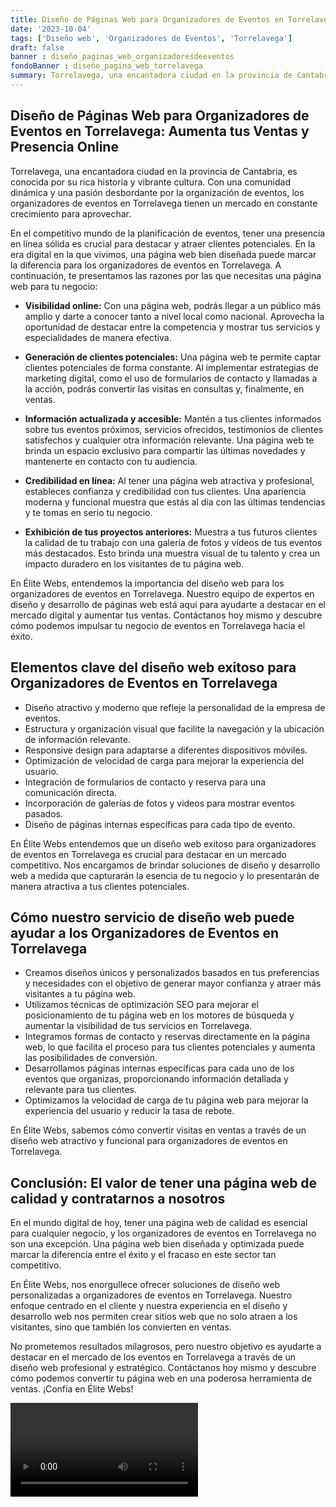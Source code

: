 ```yaml
---
title: Diseño de Páginas Web para Organizadores de Eventos en Torrelavega
date: '2023-10-04'
tags: ['Diseño web', 'Organizadores de Eventos', 'Torrelavega']
draft: false
banner : diseño_paginas_web_organizadoresdeeventos
fondoBanner : diseño_pagina_web_torrelavega
summary: Torrelavega, una encantadora ciudad en la provincia de Cantabria, es conocida por su rica historia y vibrante cultura. Con una comunidad dinámica y una pasión desbordante por la organización de eventos, los organizadores de eventos en Torrelavega tienen un mercado en constante crecimiento para aprovechar.
---
```


## Diseño de Páginas Web para Organizadores de Eventos en Torrelavega: Aumenta tus Ventas y Presencia Online

Torrelavega, una encantadora ciudad en la provincia de Cantabria, es conocida por su rica historia y vibrante cultura. Con una comunidad dinámica y una pasión desbordante por la organización de eventos, los organizadores de eventos en Torrelavega tienen un mercado en constante crecimiento para aprovechar.

En el competitivo mundo de la planificación de eventos, tener una presencia en línea sólida es crucial para destacar y atraer clientes potenciales. En la era digital en la que vivimos, una página web bien diseñada puede marcar la diferencia para los organizadores de eventos en Torrelavega. A continuación, te presentamos las razones por las que necesitas una página web para tu negocio:

- **Visibilidad online:** Con una página web, podrás llegar a un público más amplio y darte a conocer tanto a nivel local como nacional. Aprovecha la oportunidad de destacar entre la competencia y mostrar tus servicios y especialidades de manera efectiva.

- **Generación de clientes potenciales:** Una página web te permite captar clientes potenciales de forma constante. Al implementar estrategias de marketing digital, como el uso de formularios de contacto y llamadas a la acción, podrás convertir las visitas en consultas y, finalmente, en ventas.

- **Información actualizada y accesible:** Mantén a tus clientes informados sobre tus eventos próximos, servicios ofrecidos, testimonios de clientes satisfechos y cualquier otra información relevante. Una página web te brinda un espacio exclusivo para compartir las últimas novedades y mantenerte en contacto con tu audiencia.

- **Credibilidad en línea:** Al tener una página web atractiva y profesional, estableces confianza y credibilidad con tus clientes. Una apariencia moderna y funcional muestra que estás al día con las últimas tendencias y te tomas en serio tu negocio.

- **Exhibición de tus proyectos anteriores:** Muestra a tus futuros clientes la calidad de tu trabajo con una galería de fotos y vídeos de tus eventos más destacados. Esto brinda una muestra visual de tu talento y crea un impacto duradero en los visitantes de tu página web.

En Élite Webs, entendemos la importancia del diseño web para los organizadores de eventos en Torrelavega. Nuestro equipo de expertos en diseño y desarrollo de páginas web está aquí para ayudarte a destacar en el mercado digital y aumentar tus ventas. Contáctanos hoy mismo y descubre cómo podemos impulsar tu negocio de eventos en Torrelavega hacia el éxito.

<GifSeo />

<Cta />

## Elementos clave del diseño web exitoso para Organizadores de Eventos en Torrelavega

- Diseño atractivo y moderno que refleje la personalidad de la empresa de eventos.
- Estructura y organización visual que facilite la navegación y la ubicación de información relevante.
- Responsive design para adaptarse a diferentes dispositivos móviles.
- Optimización de velocidad de carga para mejorar la experiencia del usuario.
- Integración de formularios de contacto y reserva para una comunicación directa.
- Incorporación de galerías de fotos y videos para mostrar eventos pasados.
- Diseño de páginas internas específicas para cada tipo de evento.

En Élite Webs entendemos que un diseño web exitoso para organizadores de eventos en Torrelavega es crucial para destacar en un mercado competitivo. Nos encargamos de brindar soluciones de diseño y desarrollo web a medida que capturarán la esencia de tu negocio y lo presentarán de manera atractiva a tus clientes potenciales.

## Cómo nuestro servicio de diseño web puede ayudar a los Organizadores de Eventos en Torrelavega

- Creamos diseños únicos y personalizados basados en tus preferencias y necesidades con el objetivo de generar mayor confianza y atraer más visitantes a tu página web.
- Utilizamos técnicas de optimización SEO para mejorar el posicionamiento de tu página web en los motores de búsqueda y aumentar la visibilidad de tus servicios en Torrelavega.
- Integramos formas de contacto y reservas directamente en la página web, lo que facilita el proceso para tus clientes potenciales y aumenta las posibilidades de conversión.
- Desarrollamos páginas internas específicas para cada uno de los eventos que organizas, proporcionando información detallada y relevante para tus clientes.
- Optimizamos la velocidad de carga de tu página web para mejorar la experiencia del usuario y reducir la tasa de rebote.

En Élite Webs, sabemos cómo convertir visitas en ventas a través de un diseño web atractivo y funcional para organizadores de eventos en Torrelavega.

## Conclusión: El valor de tener una página web de calidad y contratarnos a nosotros

En el mundo digital de hoy, tener una página web de calidad es esencial para cualquier negocio, y los organizadores de eventos en Torrelavega no son una excepción. Una página web bien diseñada y optimizada puede marcar la diferencia entre el éxito y el fracaso en este sector tan competitivo.

En Élite Webs, nos enorgullece ofrecer soluciones de diseño web personalizadas a organizadores de eventos en Torrelavega. Nuestro enfoque centrado en el cliente y nuestra experiencia en el diseño y desarrollo web nos permiten crear sitios web que no solo atraen a los visitantes, sino que también los convierten en ventas.

No prometemos resultados milagrosos, pero nuestro objetivo es ayudarte a destacar en el mercado de los eventos en Torrelavega a través de un diseño web profesional y estratégico. Contáctanos hoy mismo y descubre cómo podemos convertir tu página web en una poderosa herramienta de ventas. ¡Confía en Élite Webs!

<Video />

<CtaBot job='Organizadores de Eventos' city='Torrelavega'/>

<Gmaps query='Torrelavega+españa+maps' />